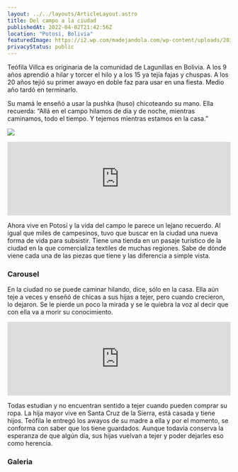 ```yaml
---
layout: ../../layouts/ArticleLayout.astro
title: Del campo a la ciudad
publishedAt: 2022-04-02T21:42:56Z
location: "Potosí, Bolivia"
featuredImage: https://i2.wp.com/madejandola.com/wp-content/uploads/2019/09/del-campo-a-la-ciudad-017.jpg?w=1600
privacyStatus: public
---
```


Teófila Villca es originaria de la comunidad de Lagunillas en Bolivia. A los 9 años aprendió a hilar y torcer el hilo y a los 15 ya tejía fajas y chuspas. A los 20 años tejió su primer awayo en doble faz para usar en una fiesta. Medio año tardó en terminarlo.

Su mamá le enseñó a usar la pushka (huso) chicoteando su mano. Ella recuerda: “Allá en el campo hilamos de día y de noche, mientras caminamos, todo el tiempo. Y tejemos mientras estamos en la casa.”

<img class="mx-auto my-12" src="https://i2.wp.com/madejandola.com/wp-content/uploads/2019/09/DSCN6793.jpg?resize=768%2C1024"/>

<p></p>

<iframe class="max-w-4xl mx-auto" src="https://w.soundcloud.com/player/?url=https%3A//api.soundcloud.com/tracks/628099164&amp;color=%23444444&amp;auto_play=false&amp;hide_related=false&amp;show_comments=true&amp;show_user=true&amp;show_reposts=false&amp;show_teaser=true" width="100%" height="166" frameborder="no" scrolling="no"></iframe>

Ahora vive en Potosí y la vida del campo le parece un lejano recuerdo. Al igual que miles de campesinos, tuvo que buscar en la ciudad una nueva forma de vida para subsistir. Tiene una tienda en un pasaje turístico de la ciudad en la que comercializa textiles de muchas regiones. Sabe de dónde viene cada una de las piezas que tiene y las diferencia a simple vista.

### Carousel

En la ciudad no se puede caminar hilando, dice, sólo en la casa. Ella aún teje a veces y enseñó de chicas a sus hijas a tejer, pero cuando crecieron, lo dejaron. Se le pierde un poco la mirada y se le quiebra la voz al decir que con ella va a morir su conocimiento.

<iframe class="max-w-4xl mx-auto" src="https://w.soundcloud.com/player/?url=https%3A//api.soundcloud.com/tracks/628099059&amp;color=%23444444&amp;auto_play=false&amp;hide_related=false&amp;show_comments=true&amp;show_user=true&amp;show_reposts=false&amp;show_teaser=true" width="100%" height="166" frameborder="no" scrolling="no"></iframe>

Todas estudian y no encuentran sentido a tejer cuando pueden comprar su ropa. La hija mayor vive en Santa Cruz de la Sierra, está casada y tiene hijos. Teófila le entregó los awayos de su madre a ella y por el momento, se conforma con saber que los tiene guardados. Aunque todavía conserva la esperanza de que algún día, sus hijas vuelvan a tejer y poder dejarles eso como herencia.

### Galeria